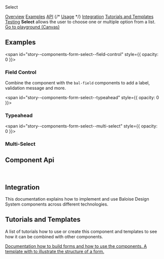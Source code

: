
<bal-doc-banner id="story--components-form-select--basic">Select</bal-doc-banner>

<bal-doc-tabs>
  <a href="#story--components-form-select--basic">Overview</a>
  <a href="#examples">Examples</a>
  <a href="#component-api">API</a>
  {/* <a href="#usage">Usage</a> */}
  <a href="#integration">Integration</a>
  <a href="#tutorials-and-templates">Tutorials and Templates</a>
  <a href="#testing">Testing</a>
</bal-doc-tabs>

<bal-doc-lead>
  <b>Select</b> allows the user to choose one or multiple option from a list.
</bal-doc-lead>

<Canvas withSource="open" className="has-visible-overflow">
  <Story id="components-form-select--basic" />
</Canvas>

<bal-doc-app>
  <bal-button-group class="mb-6" position="center">
    <a class="button is-info is-outlined" href="?path=/story/components-form-select--basic">
      Go to playground (Canvas)
    </a>
  </bal-button-group>
</bal-doc-app>

## Examples

<span id="story--components-form-select--field-control" style={{ opacity: 0 }}></span>

### Field Control

Combine the component with the `bal-field` components to add a label, validation message and more.

<Canvas>
  <Story id="components-form-select--field-control" />
</Canvas>

<span id="story--components-form-select--typeahead" style={{ opacity: 0 }}></span>

### Typeahead

<Canvas className="has-visible-overflow">
  <Story id="components-form-select--typeahead" />
</Canvas>

<span id="story--components-form-select--multi-select" style={{ opacity: 0 }}></span>

### Multi-Select

<Canvas className="has-visible-overflow">
  <Story id="components-form-select--multi-select" />
</Canvas>

## Component Api

<Description markdown={readme} />
<Description markdown={selectOption} />

<br />

## Integration

This documentation explains how to implement and use Baloise Design System components across different technologies.

<bal-doc-link-list>
  <a href="?path=/docs/getting-started-html5-overview--page">
    <bal-doc-link-list-item template="html5"></bal-doc-link-list-item>
  </a>
  <a href="?path=/docs/getting-started-vue-overview--page">
    <bal-doc-link-list-item template="vue"></bal-doc-link-list-item>
  </a>
  <a href="?path=/docs/getting-started-angular-overview--page">
    <bal-doc-link-list-item template="angular"></bal-doc-link-list-item>
  </a>
  <a href="?path=/docs/getting-started-react-overview--page">
    <bal-doc-link-list-item template="react"></bal-doc-link-list-item>
  </a>
</bal-doc-link-list>

## Tutorials and Templates

A list of tutorials how to use or create this component and templates to see how it can
be combined with other components.


<bal-doc-link-list one-column>
  <a href="?path=/story/implementation-form--page">
    <bal-doc-link-list-item image={IconDocument} subject="Form Tutorial">
      Documentation how to build forms and how to use the components.
    </bal-doc-link-list-item>
  </a>
  <a href="?path=/story/design-common-templates--contact-form">
    <bal-doc-link-list-item image={IconAccount} subject="Template Contact Form">
      A template with to illustrate the structure of a form.
    </bal-doc-link-list-item>
  </a>
</bal-doc-link-list>


<Description markdown={testing} />

<bal-doc-github link="/components/form/bal-select/stories/bal-select.docs.mdx"></bal-doc-github>
